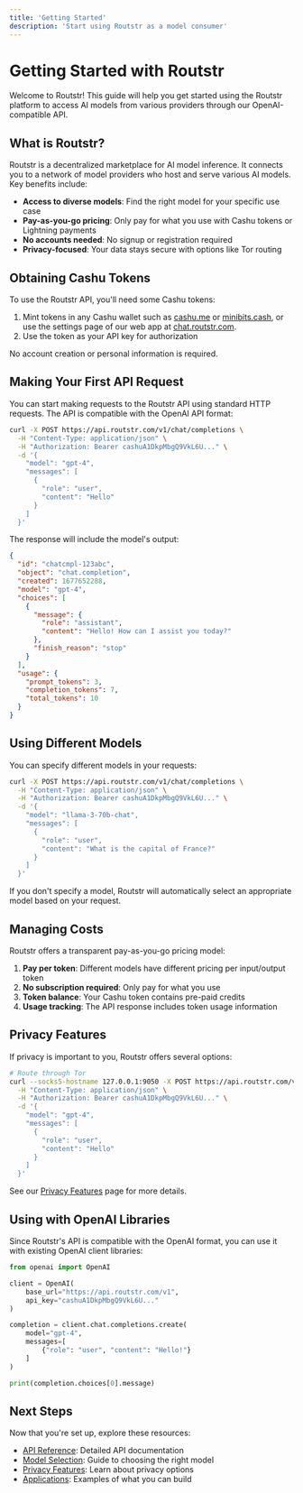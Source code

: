 ```yaml
---
title: 'Getting Started'
description: 'Start using Routstr as a model consumer'
---
```


# Getting Started with Routstr

Welcome to Routstr! This guide will help you get started using the Routstr platform to access AI models from various providers through our OpenAI-compatible API.

## What is Routstr?

Routstr is a decentralized marketplace for AI model inference. It connects you to a network of model providers who host and serve various AI models. Key benefits include:

- **Access to diverse models**: Find the right model for your specific use case
- **Pay-as-you-go pricing**: Only pay for what you use with Cashu tokens or Lightning payments
- **No accounts needed**: No signup or registration required
- **Privacy-focused**: Your data stays secure with options like Tor routing

## Obtaining Cashu Tokens

To use the Routstr API, you'll need some Cashu tokens:

1. Mint tokens in any Cashu wallet such as [cashu.me](https://cashu.me) or [minibits.cash](https://minibits.cash), or use the settings page of our web app at [chat.routstr.com](https://chat.routstr.com).
2. Use the token as your API key for authorization

No account creation or personal information is required.

## Making Your First API Request

You can start making requests to the Routstr API using standard HTTP requests. The API is compatible with the OpenAI API format:

```bash
curl -X POST https://api.routstr.com/v1/chat/completions \
  -H "Content-Type: application/json" \
  -H "Authorization: Bearer cashuA1DkpMbgQ9VkL6U..." \
  -d '{
    "model": "gpt-4",
    "messages": [
      {
        "role": "user", 
        "content": "Hello"
      }
    ]
  }'
```

The response will include the model's output:

```json
{
  "id": "chatcmpl-123abc",
  "object": "chat.completion",
  "created": 1677652288,
  "model": "gpt-4",
  "choices": [
    {
      "message": {
        "role": "assistant",
        "content": "Hello! How can I assist you today?"
      },
      "finish_reason": "stop"
    }
  ],
  "usage": {
    "prompt_tokens": 3,
    "completion_tokens": 7,
    "total_tokens": 10
  }
}
```

## Using Different Models

You can specify different models in your requests:

```bash
curl -X POST https://api.routstr.com/v1/chat/completions \
  -H "Content-Type: application/json" \
  -H "Authorization: Bearer cashuA1DkpMbgQ9VkL6U..." \
  -d '{
    "model": "llama-3-70b-chat",
    "messages": [
      {
        "role": "user", 
        "content": "What is the capital of France?"
      }
    ]
  }'
```

If you don't specify a model, Routstr will automatically select an appropriate model based on your request.

## Managing Costs

Routstr offers a transparent pay-as-you-go pricing model:

1. **Pay per token**: Different models have different pricing per input/output token
2. **No subscription required**: Only pay for what you use
3. **Token balance**: Your Cashu token contains pre-paid credits
4. **Usage tracking**: The API response includes token usage information

## Privacy Features

If privacy is important to you, Routstr offers several options:

```bash
# Route through Tor
curl --socks5-hostname 127.0.0.1:9050 -X POST https://api.routstr.com/v1/chat/completions \
  -H "Content-Type: application/json" \
  -H "Authorization: Bearer cashuA1DkpMbgQ9VkL6U..." \
  -d '{
    "model": "gpt-4",
    "messages": [
      {
        "role": "user", 
        "content": "Hello"
      }
    ]
  }'
```

See our [Privacy Features](/users/privacy) page for more details.

## Using with OpenAI Libraries

Since Routstr's API is compatible with the OpenAI format, you can use it with existing OpenAI client libraries:

```python
from openai import OpenAI

client = OpenAI(
    base_url="https://api.routstr.com/v1",
    api_key="cashuA1DkpMbgQ9VkL6U..."
)

completion = client.chat.completions.create(
    model="gpt-4",
    messages=[
        {"role": "user", "content": "Hello!"}
    ]
)

print(completion.choices[0].message)
```

## Next Steps

Now that you're set up, explore these resources:

- [API Reference](/api-reference/introduction): Detailed API documentation
- [Model Selection](/users/model-selection): Guide to choosing the right model
- [Privacy Features](/users/privacy): Learn about privacy options
- [Applications](/users/applications): Examples of what you can build 